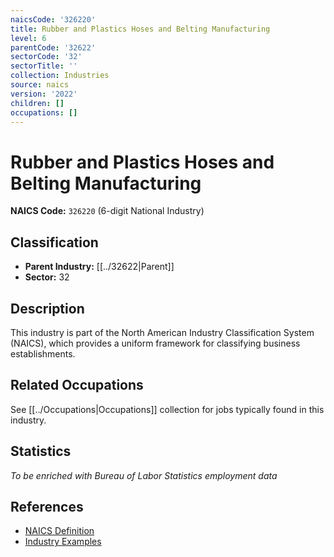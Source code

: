 ```yaml
---
naicsCode: '326220'
title: Rubber and Plastics Hoses and Belting Manufacturing
level: 6
parentCode: '32622'
sectorCode: '32'
sectorTitle: ''
collection: Industries
source: naics
version: '2022'
children: []
occupations: []
---
```

# Rubber and Plastics Hoses and Belting Manufacturing

**NAICS Code:** `326220` (6-digit National Industry)

## Classification

- **Parent Industry:** [[../32622|Parent]]
- **Sector:** 32

## Description

This industry is part of the North American Industry Classification System (NAICS), which provides a uniform framework for classifying business establishments.

## Related Occupations

See [[../Occupations|Occupations]] collection for jobs typically found in this industry.

## Statistics

*To be enriched with Bureau of Labor Statistics employment data*

## References

- [NAICS Definition](https://www.census.gov/naics/)
- [Industry Examples](https://www.census.gov/naics/2022NAICS/)
